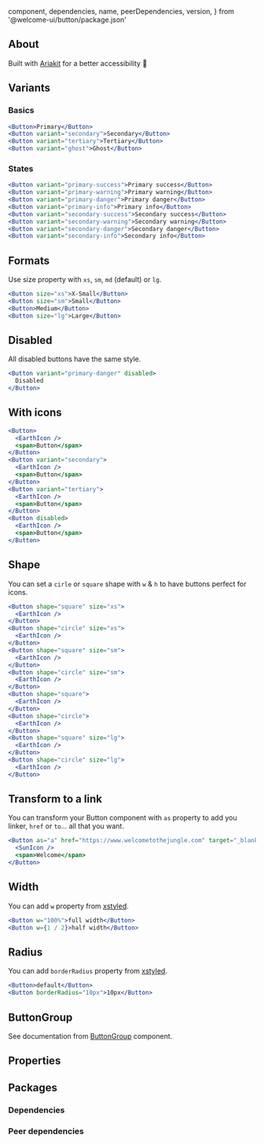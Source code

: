 
  component,
  dependencies,
  name,
  peerDependencies,
  version,
} from '@welcome-ui/button/package.json'

<showcase
  version={version}
  name={name}
  component={component}
  description="Allows user to take actions or event, and make choices."
/>

## About

Built with [Ariakit](https://ariakit.org/components/button/) for a better accessibility 🥰

## Variants

### Basics

```jsx row
<Button>Primary</Button>
<Button variant="secondary">Secondary</Button>
<Button variant="tertiary">Tertiary</Button>
<Button variant="ghost">Ghost</Button>
```

### States

```jsx row
<Button variant="primary-success">Primary success</Button>
<Button variant="primary-warning">Primary warning</Button>
<Button variant="primary-danger">Primary danger</Button>
<Button variant="primary-info">Primary info</Button>
<Button variant="secondary-success">Secondary success</Button>
<Button variant="secondary-warning">Secondary warning</Button>
<Button variant="secondary-danger">Secondary danger</Button>
<Button variant="secondary-info">Secondary info</Button>
```

## Formats

Use size property with `xs`, `sm`, `md` (default) or `lg`.

```jsx row
<Button size="xs">X-Small</Button>
<Button size="sm">Small</Button>
<Button>Medium</Button>
<Button size="lg">Large</Button>
```

## Disabled

All disabled buttons have the same style.

```jsx
<Button variant="primary-danger" disabled>
  Disabled
</Button>
```

## With icons

```jsx row
<Button>
  <EarthIcon />
  <span>Button</span>
</Button>
<Button variant="secondary">
  <EarthIcon />
  <span>Button</span>
</Button>
<Button variant="tertiary">
  <EarthIcon />
  <span>Button</span>
</Button>
<Button disabled>
  <EarthIcon />
  <span>Button</span>
</Button>
```

## Shape

You can set a `cirle` or `square` shape with `w` & `h` to have buttons perfect for icons.

```jsx row
<Button shape="square" size="xs">
  <EarthIcon />
</Button>
<Button shape="circle" size="xs">
  <EarthIcon />
</Button>
<Button shape="square" size="sm">
  <EarthIcon />
</Button>
<Button shape="circle" size="sm">
  <EarthIcon />
</Button>
<Button shape="square">
  <EarthIcon />
</Button>
<Button shape="circle">
  <EarthIcon />
</Button>
<Button shape="square" size="lg">
  <EarthIcon />
</Button>
<Button shape="circle" size="lg">
  <EarthIcon />
</Button>
```

## Transform to a link

You can transform your Button component with `as` property to add you linker, `href` or `to`... all that you want.

```jsx
<Button as="a" href="https://www.welcometothejungle.com" target="_blank" rel="noopener nofollow">
  <SunIcon />
  <span>Welcome</span>
</Button>
```

## Width

You can add `w` property from [xstyled](https://xstyled.dev/docs/width/).

```jsx
<Button w="100%">full width</Button>
<Button w={1 / 2}>half width</Button>
```

## Radius

You can add `borderRadius` property from [xstyled](https://xstyled.dev/docs/border-radius/).

```jsx row
<Button>default</Button>
<Button borderRadius="10px">10px</Button>
```

## ButtonGroup

See documentation from [ButtonGroup](/components/button-group) component.

## Properties

<props propTypes={props.propTypes.Button} />

## Packages

### Dependencies

<dependencies dependencies={dependencies} />

### Peer dependencies

<dependencies dependencies={peerDependencies} />

<pagination />
